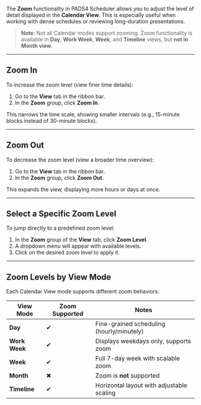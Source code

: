 The **Zoom** functionality in PADS4 Scheduler allows you to adjust the level of detail displayed in the **Calendar View**. This is especially useful when working with dense schedules or reviewing long-duration presentations.

> **Note:** Not all Calendar modes support zooming. Zoom functionality is available in **Day**, **Work Week**, **Week**, and **Timeline** views, but **not in Month view**.

---

## Zoom In

To increase the zoom level (view finer time details):

1. Go to the **View** tab in the ribbon bar.  
2. In the **Zoom** group, click **Zoom In**.

This narrows the time scale, showing smaller intervals (e.g., 15-minute blocks instead of 30-minute blocks).

---

## Zoom Out

To decrease the zoom level (view a broader time overview):

1. Go to the **View** tab in the ribbon bar.  
2. In the **Zoom** group, click **Zoom Out**.

This expands the view, displaying more hours or days at once.

---

## Select a Specific Zoom Level

To jump directly to a predefined zoom level:

1. In the **Zoom** group of the **View** tab, click **Zoom Level**.  
2. A dropdown menu will appear with available levels.  
3. Click on the desired zoom level to apply it.

---

## Zoom Levels by View Mode

Each Calendar View mode supports different zoom behaviors:

| View Mode   | Zoom Supported | Notes                                 |
|-------------|----------------|----------------------------------------|
| **Day**     | ✔              | Fine-grained scheduling (hourly/minutely) |
| **Work Week** | ✔            | Displays weekdays only, supports zoom |
| **Week**    | ✔              | Full 7-day week with scalable zoom     |
| **Month**   | ✖              | Zoom is **not** supported              |
| **Timeline**| ✔              | Horizontal layout with adjustable scaling |

